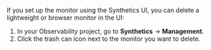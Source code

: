 
If you <DocLink id="enObservabilitySyntheticsGetStartedUi">set up the monitor using the Synthetics UI</DocLink>,
you can delete a lightweight or browser monitor in the UI:

1. In your Observability project, go to **Synthetics** → **Management**.
1. Click the trash can icon next to the monitor you want to delete.
